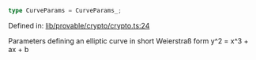 ```ts
type CurveParams = CurveParams_;
```

Defined in: [lib/provable/crypto/crypto.ts:24](https://github.com/o1-labs/o1js/blob/df1ff77af12d7cbbed4a6167f02815fad4f0dceb/src/lib/provable/crypto/crypto.ts#L24)

Parameters defining an elliptic curve in short Weierstraß form
y^2 = x^3 + ax + b
